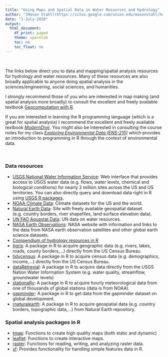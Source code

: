 ```yaml
---
title: "Using Maps and Spatial Data in Water Resources and Hydrology"
author: "[Mason Stahl](https://sites.google.com/union.edu/masonstahl/home)"
date: "1-July-2020"
output:
  html_document:
    df_print: paged
    theme: spacelab
    toc: no
    toc_float: no
---
```


<br/> 

The links below direct you to data and mapping/spatial analysis resources for hydrology and water resources.  Many of these resources are also broadly applicable to anyone doing spatial analysis in the sciences/engineering, social sciences, and humanities.  

I strongly recommend those of you who are interested in map making (and spatial analysis more broadly) to consult the excellent and freely available textbook [Geocomputation with R](https://geocompr.robinlovelace.net/). 

If you are interested in learning the R programming language (which is a great for spatial analysis) I recommend the excellent and freely available textbook [_ModernDive_](https://moderndive.com/).  You might also be interested in consulting the course notes for my class [_Exploring Environmental Data (ENS-215)_](https://stahlm.github.io/ENS_215/Winter_2020/Home.html) which provides an introduction to programming in R through the context of environmental data.  

<br/>

### Data resources 
+ [USGS National Water Information Service](https://nwis.waterdata.usgs.gov/nwis): Web interface that provides access to USGS water data (e.g. flows, water levels, chemical and biological conditions) for nearly 2 million sites across the US and US territories.  You can also directly query and download data right in R using [USGS R packages](https://owi.usgs.gov/R/training-curriculum/usgs-packages/).  
+ [NOAA Climate Data](https://www.ncdc.noaa.gov/climate-information): Climate datasets for the US and the world.
+ [Natural Earth Data](https://www.naturalearthdata.com/): Site with freely available geospatial dataset (e.g. country borders, river shapefiles, land surface elevation data).
+ [UN FAO Aquastat Data](http://www.fao.org/nr/water/aquastat/main/index.stm): UN data on water resources.
+ [NASA Earth Observations](https://neo.sci.gsfc.nasa.gov/): NASA website with information and links to the data from NASA earth observation satellites and other global earth science datasets.  
+ [Compendium of hydrology resources in R](https://github.com/ropensci/hydrology)  
+ [tigris](https://github.com/walkerke/tigris): A package in R to acquire geographic data (e.g. rivers, lakes, roads, county borders,...) directly from the US Census Bureau.  
+ [tidycensus](https://walkerke.github.io/tidycensus/index.html):  A package in R to acquire census data (e.g. demographics, income,...) directly fron the US Census Bureau.  
+ [dataRetrevial](https://github.com/USGS-R/dataRetrieval): A package in R to acquire data directly from the USGS Nation Water Information System (e.g. water quality, streamflow, groundwater levels)
+ [stationaRy](https://github.com/rich-iannone/stationaRy): A package in R to acquire hourly meteorological data from one of thousands of global stations (data is from NOAA). 
+ [gapminder](https://cran.r-project.org/web/packages/gapminder/README.html): A package in R to get data from the gapminder dataset on global development.  
+ [rnaturalearth](https://cran.r-project.org/web/packages/rnaturalearth/README.html): A package in R to acquire geospatial data (e.g. country borders, topographic data,...) from Natural Earth repository.


### Spatial analysis packages in R
+ [tmap](https://github.com/mtennekes/tmap): Functions to create high quality maps (both static and dynamic)
+ [leaflet](https://rstudio.github.io/leaflet/): Functions to create interactive maps.
+ [raster](https://rspatial.org/raster/pkg/index.html): Functions for reading, writing, and analyzing raster data.
+ [sf](https://r-spatial.github.io/sf/index.html): Provides functionality for handling simple features data in R.




